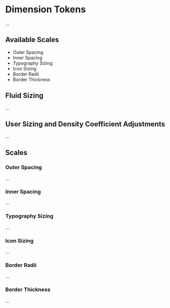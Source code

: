 
<Meta title="Design-system/Theme/Tokens/Dimension" />

# Dimension Tokens

...

## Available Scales

- Outer Spacing
- Inner Spacing
- Typography Sizing
- Icon Sizing
- Border Radii
- Border Thickness

## Fluid Sizing

...

## User Sizing and Density Coefficient Adjustments

...

## Scales

### Outer Spacing

...

### Inner Spacing

...

### Typography Sizing

...

### Icon Sizing

...

### Border Radii

...

### Border Thickness

...
